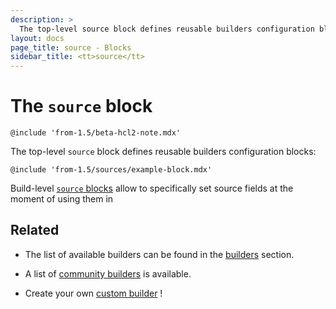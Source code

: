 ```yaml
---
description: >
  The top-level source block defines reusable builders configuration blocks
layout: docs
page_title: source - Blocks
sidebar_title: <tt>source</tt>
---
```


# The `source` block

`@include 'from-1.5/beta-hcl2-note.mdx'`

The top-level `source` block defines reusable builders configuration blocks:

`@include 'from-1.5/sources/example-block.mdx'`

Build-level [`source` blocks](/docs/from-1.5/blocks/build/source) allow to
specifically set source fields at the moment of using them in 

## Related

* The list of available builders can be found in the [builders](/docs/builders)
  section.


* A list of [community
builders](/community-tools#community-builders) is available.

* Create your own [custom builder](/docs/extending/custom-builders) !
